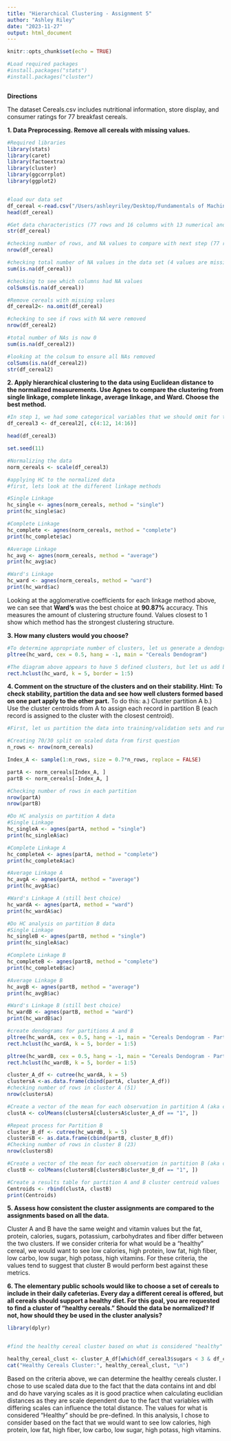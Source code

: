 ```yaml
---
title: "Hierarchical Clustering - Assignment 5"
author: "Ashley Riley"
date: "2023-11-27"
output: html_document
---
```


```r
knitr::opts_chunk$set(echo = TRUE)

#Load required packages
#install.packages("stats")
#install.packages("cluster")



```

**Directions**

The dataset Cereals.csv includes nutritional information, store display, and consumer ratings for 77 breakfast cereals.


**1. Data Preprocessing. Remove all cereals with missing values.**

```r
#Required libraries
library(stats)
library(caret)
library(factoextra)
library(cluster)
library(ggcorrplot)
library(ggplot2)


#load our data set
df_cereal <-read.csv("/Users/ashleyriley/Desktop/Fundamentals of Machine Learning/RStudio/Assignment 5/Cereals.csv", header = TRUE, sep = ",")
head(df_cereal)

#Get data characteristics (77 rows and 16 columns with 13 numerical and 3 categorical variables)
str(df_cereal)

#checking number of rows, and NA values to compare with next step (77 rows before data preprocessing)
nrow(df_cereal)

#checking total number of NA values in the data set (4 values are missing)
sum(is.na(df_cereal))

#checking to see which columns had NA values
colSums(is.na(df_cereal))

#Remove cereals with missing values
df_cereal2<- na.omit(df_cereal)

#checking to see if rows with NA were removed
nrow(df_cereal2)

#total number of NAs is now 0
sum(is.na(df_cereal2))

#looking at the colsum to ensure all NAs removed
colSums(is.na(df_cereal2))
str(df_cereal2)

```

**2. Apply hierarchical clustering to the data using Euclidean distance to the normalized measurements. Use Agnes to compare the clustering from single linkage, complete linkage, average linkage, and Ward. Choose the best method.**


```r

#In step 1, we had some categorical variables that we should omit for the following analysis
df_cereal3 <- df_cereal2[, c(4:12, 14:16)]

head(df_cereal3)

set.seed(11)

#Normalizing the data
norm_cereals <- scale(df_cereal3)

#applying HC to the normalized data
#first, lets look at the different linkage methods

#Single Linkage
hc_single <- agnes(norm_cereals, method = "single")
print(hc_single$ac)

#Complete Linkage
hc_complete <- agnes(norm_cereals, method = "complete")
print(hc_complete$ac)

#Average Linkage
hc_avg <- agnes(norm_cereals, method = "average")
print(hc_avg$ac)

#Ward's Linkage
hc_ward <- agnes(norm_cereals, method = "ward")
print(hc_ward$ac)

```
Looking at the agglomerative coefficients for each linkage method above, we can see that **Ward's** was the best choice at **90.87%** accuracy.  This measures the amount of clustering structure found. Values closest to 1 show which method has the strongest clustering structure.


**3. How many clusters would you choose?**

```r

#To determine appropriate number of clusters, let us generate a dendogram for the ward's linkage
pltree(hc_ward, cex = 0.5, hang = -1, main = "Cereals Dendogram")

#The diagram above appears to have 5 defined clusters, but let us add borders to visualize better
rect.hclust(hc_ward, k = 5, border = 1:5)

```


**4. Comment on the structure of the clusters and on their stability. Hint: To check stability, partition the data and see how well clusters formed based on one part apply to the other part.**
To do this:
a.) Cluster partition A
b.) Use the cluster centroids from A to assign each record in partition B (each record is assigned to the cluster with the closest centroid).


```r

#First, let us partition the data into training/validation sets and run the cluster analysis on the partitioned data

#Creating 70/30 split on scaled data from first question
n_rows <- nrow(norm_cereals)

Index_A <- sample(1:n_rows, size = 0.7*n_rows, replace = FALSE)

partA <- norm_cereals[Index_A, ]
partB <- norm_cereals[-Index_A, ]

#Checking number of rows in each partition
nrow(partA)
nrow(partB)

#Do HC analysis on partition A data
#Single Linkage
hc_singleA <- agnes(partA, method = "single")
print(hc_singleA$ac)

#Complete Linkage A
hc_completeA <- agnes(partA, method = "complete")
print(hc_completeA$ac)

#Average Linkage A
hc_avgA <- agnes(partA, method = "average")
print(hc_avgA$ac)

#Ward's Linkage A (still best choice)
hc_wardA <- agnes(partA, method = "ward")
print(hc_wardA$ac)

#Do HC analysis on partition B data
#Single Linkage
hc_singleB <- agnes(partB, method = "single")
print(hc_singleA$ac)

#Complete Linkage B
hc_completeB <- agnes(partB, method = "complete")
print(hc_completeB$ac)

#Average Linkage B
hc_avgB <- agnes(partB, method = "average")
print(hc_avgB$ac)

#Ward's Linkage B (still best choice)
hc_wardB <- agnes(partB, method = "ward")
print(hc_wardB$ac)

#create dendograms for partitions A and B
pltree(hc_wardA, cex = 0.5, hang = -1, main = "Cereals Dendogram - Partition A")
rect.hclust(hc_wardA, k = 5, border = 1:5)

pltree(hc_wardB, cex = 0.5, hang = -1, main = "Cereals Dendogram - Partition B")
rect.hclust(hc_wardB, k = 5, border = 1:5)

cluster_A_df <- cutree(hc_wardA, k = 5)
clustersA <-as.data.frame(cbind(partA, cluster_A_df))
#checking number of rows in cluster A (51)
nrow(clustersA)

#Create a vector of the mean for each observation in partition A (aka centroid value)
clustA <- colMeans(clustersA[clustersA$cluster_A_df == "1", ])

#Repeat process for Partition B
cluster_B_df <- cutree(hc_wardB, k = 5)
clustersB <- as.data.frame(cbind(partB, cluster_B_df))
#Checking number of rows in cluster B (23)
nrow(clustersB)

#Create a vector of the mean for each observation in partition B (aka centroid value)
clustB <- colMeans(clustersB[clustersB$cluster_B_df == "1", ])

#Create a results table for partition A and B cluster centroid values
Centroids <- rbind(clustA, clustB)
print(Centroids)


```

**5. Assess how consistent the cluster assignments are compared to the assignments based on all the data.**

Cluster A and B have the same weight and vitamin values but the fat, protein, calories, sugars, potassium, carbohydrates and fiber differ between the two clusters. If we consider criteria for what would be a "healthy" cereal, we would want to see low calories, high protein, low fat, high fiber, low carbo, low sugar, high potass, high vitamins.  For these criteria, the values tend to suggest that cluster B would perform best against these metrics.


**6. The elementary public schools would like to choose a set of cereals to include in their daily cafeterias. Every day a different cereal is offered, but all cereals should support a healthy diet. For this goal, you are requested to find a cluster of “healthy cereals.” Should the data be normalized? If not, how should they be used in the cluster analysis?**

```r
library(dplyr)


#find the healthy cereal cluster based on what is considered "healthy" criteria:

healthy_cereal_clust <- cluster_A_df[which(df_cereal3$sugars < 3 & df_cereal3$fiber > 5 & df_cereal3$calories < 100 & df_cereal3$carbo < 10 &  df_cereal3$protein >= 3 & df_cereal3$potass > 50 & df_cereal3$vitamins > 20)]
cat("Healthy Cereals Cluster:", healthy_cereal_clust, "\n")


```

Based on the criteria above, we can determine the healthy cereals cluster. I chose to use scaled data due to the fact that the data contains int and dbl and do have varying scales as it is good practice when calculating euclidian distances as they are scale dependent due to the fact that variables with differing scales can influence the total distance. The values for what is considered "Healthy" should be pre-defined. In this analysis, I chose to consider based on the fact that we would want to see low calories, high protein, low fat, high fiber, low carbo, low sugar, high potass, high vitamins.


